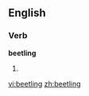 ==English==
===Verb===
'''beetling'''
# {{present participle of|[[beetle]]}}

[[vi:beetling]]
[[zh:beetling]]